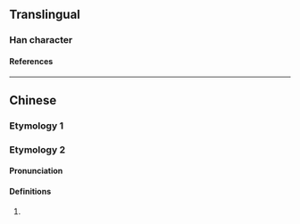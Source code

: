 {{also|璃}}
{{character info/new}}
==Translingual==

===Han character===
{{Han char|rn=96|rad=玉|as=07|sn=11|four=12100|canj=MGHDN|ids=⿰𤣩利}}

====References====
{{Han ref|kx=0733.151|dkj=21028|hdz=21117.100|uh=740D}}

----

==Chinese==

===Etymology 1===
{{zh-see|璃|v}}

===Etymology 2===
{{zh-forms}}

====Pronunciation====
{{zh-pron
|m=lì
|cat=n
}}

====Definitions====
{{zh-hanzi}}

# {{zh-used2|t}}